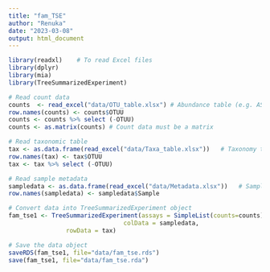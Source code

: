 ```yaml
---
title: "fam_TSE"
author: "Renuka"
date: "2023-03-08"
output: html_document
---
```


```r
library(readxl)    # To read Excel files
library(dplyr)
library(mia)
library(TreeSummarizedExperiment)

# Read count data
counts  <- read_excel("data/OTU_table.xlsx") # Abundance table (e.g. ASV data; to assay data)
row.names(counts) <- counts$OTUU 
counts <- counts %>% select (-OTUU)
counts <- as.matrix(counts) # Count data must be a matrix

# Read taxonomic table
tax <- as.data.frame(read_excel("data/Taxa_table.xlsx"))   # Taxonomy table (to rowData)
row.names(tax) <- tax$OTUU
tax <- tax %>% select (-OTUU) 

# Read sample metadata
sampledata <- as.data.frame(read_excel("data/Metadata.xlsx"))   # Sample data (to colData)
row.names(sampledata) <- sampledata$Sample

# Convert data into TreeSummarizedExperiment object
fam_tse1 <- TreeSummarizedExperiment(assays = SimpleList(counts=counts),
                                colData = sampledata,
				rowData = tax) 

# Save the data object
saveRDS(fam_tse1, file="data/fam_tse.rds")
save(fam_tse1, file="data/fam_tse.rda")
```

